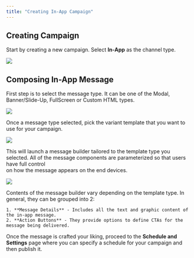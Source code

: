 ```yaml
---
title: "Creating In-App Campaign"
---
```


## Creating Campaign

Start by creating a new campaign. Select **In-App** as the channel type.

<Frame>
  <img src="/images/in-app-campaign-2.png" />
</Frame>

## Composing In-App Message

First step is to select the message type. It can be one of the Modal, Banner/Slide-Up, FullScreen or Custom HTML types.

<Frame caption="Modal message type selected">
  <img src="/images/in-app-campaign-3.png" />
</Frame>

Once a message type selected, pick the variant template that you want to use for your campaign.

<Frame caption="Default Modal template type selected (one with modal image, title, message, and 2 action buttons)">
  <img src="/images/in-app-campaign-4.png" />
</Frame>

This will launch a message builder tailored to the template type you selected. All of the message components are parameterized so that users have full control  
on how the message appears on the end devices.

<Frame caption="A sample in-app message created using message builder UI for the default Modal template">
  <img src="/images/in-app-campaign-5.png" />
</Frame>

Contents of the message builder vary depending on the template type. In general, they can be grouped into 2:

    1. **Message Details** - Includes all the text and graphic content of the in-app message.
    2. **Action Buttons** - They provide options to define CTAs for the message being delivered.

Once the message is crafted your liking, proceed to the **Schedule and Settings** page where you can specify a schedule for your campaign and then publish it.
